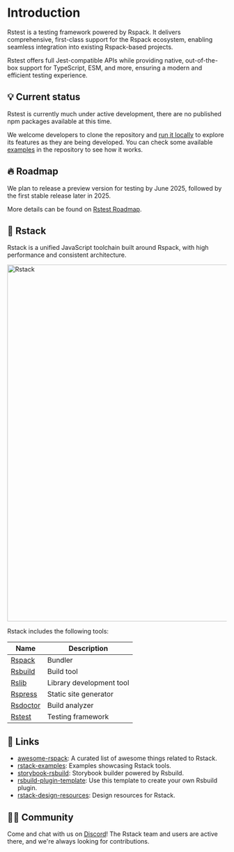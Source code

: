 # Introduction

Rstest is a testing framework powered by Rspack. It delivers comprehensive, first-class support for the Rspack ecosystem, enabling seamless integration into existing Rspack-based projects.

Rstest offers full Jest-compatible APIs while providing native, out-of-the-box support for TypeScript, ESM, and more, ensuring a modern and efficient testing experience.

## 💡 Current status

Rstest is currently much under active development, there are no published npm packages available at this time.

We welcome developers to clone the repository and [run it locally](https://github.com/web-infra-dev/rstest/blob/main/CONTRIBUTING.md) to explore its features as they are being developed. You can check some available [examples](https://github.com/web-infra-dev/rstest/tree/main/examples) in the repository to see how it works.

## 🔥 Roadmap

We plan to release a preview version for testing by June 2025, followed by the first stable release later in 2025.

More details can be found on [Rstest Roadmap](https://github.com/web-infra-dev/rstest/issues/85).

## 🦀 Rstack

Rstack is a unified JavaScript toolchain built around Rspack, with high performance and consistent architecture.

<img
  src="https://assets.rspack.dev/rstack/rstack-overview.png"
  alt="Rstack"
  width="820"
/>

Rstack includes the following tools:

| Name                                                  | Description              |
| ----------------------------------------------------- | ------------------------ |
| [Rspack](https://github.com/web-infra-dev/rspack)     | Bundler                  |
| [Rsbuild](https://github.com/web-infra-dev/rsbuild)   | Build tool               |
| [Rslib](https://github.com/web-infra-dev/rslib)       | Library development tool |
| [Rspress](https://github.com/web-infra-dev/rspress)   | Static site generator    |
| [Rsdoctor](https://github.com/web-infra-dev/rsdoctor) | Build analyzer           |
| [Rstest](https://github.com/web-infra-dev/rstest)     | Testing framework        |

## 🔗 Links

- [awesome-rspack](https://github.com/web-infra-dev/awesome-rspack): A curated list of awesome things related to Rstack.
- [rstack-examples](https://github.com/rspack-contrib/rstack-examples): Examples showcasing Rstack tools.
- [storybook-rsbuild](https://github.com/rspack-contrib/storybook-rsbuild): Storybook builder powered by Rsbuild.
- [rsbuild-plugin-template](https://github.com/rspack-contrib/rsbuild-plugin-template): Use this template to create your own Rsbuild plugin.
- [rstack-design-resources](https://github.com/rspack-contrib/rstack-design-resources): Design resources for Rstack.

## 🧑‍💻 Community

Come and chat with us on [Discord](https://discord.gg/XsaKEEk4mW)! The Rstack team and users are active there, and we're always looking for contributions.
